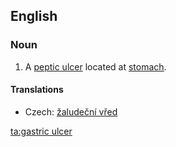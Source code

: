 ==English==
{{wikipedia}}
===Noun===
{{en-noun}}

# {{pathology}} A [[peptic ulcer]] located at [[stomach]].

====Translations====
{{trans-top|ulcer}}
*Czech: [[žaludeční vřed]] {{m}}
{{trans-mid}}
{{trans-bottom}}

[[ta:gastric ulcer]]